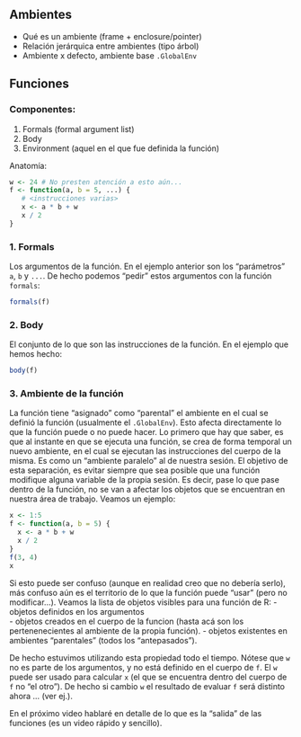 
Ambientes
---------

* Qué es un ambiente (frame + enclosure/pointer)  
* Relación jerárquica entre ambientes (tipo árbol)  
* Ambiente x defecto, ambiente base `.GlobalEnv`  

Funciones
---------

### Componentes:

1. Formals (formal argument list)
2. Body
3. Environment (aquel en el que fue definida la función)

Anatomía:

```r
w <- 24 # No presten atención a esto aún...
f <- function(a, b = 5, ...) {
   # <instrucciones varias>
   x <- a * b + w
   x / 2
}
```
### 1. Formals

Los argumentos de la función. En el ejemplo anterior son los "parámetros" `a`, `b` y `...`. De hecho podemos "pedir" estos argumentos con la función `formals`:

```r
formals(f)
```

### 2. Body

El conjunto de lo que son las instrucciones de la función. En el ejemplo que hemos hecho:

```r
body(f)
```

### 3. Ambiente de la función

La función tiene "asignado" como "parental" el ambiente en el cual se definió la función (usualmente el `.GlobalEnv`). Esto afecta directamente lo que la función puede o no puede hacer. Lo primero que hay que saber, es que al instante en que se ejecuta una función, se crea de forma temporal un nuevo ambiente, en el cual se ejecutan las instrucciones del cuerpo de la misma. Es como un "ambiente paralelo" al de nuestra sesión. El objetivo de esta separación, es evitar siempre que sea posible que una función modifique alguna variable de la propia sesión. Es decir, pase lo que pase dentro de la función, no se van a afectar los objetos que se encuentran en nuestra área de trabajo.
Veamos un ejemplo:

```r
x <- 1:5
f <- function(a, b = 5) {
  x <- a * b + w
  x / 2
}
f(3, 4)
x
```

Si esto puede ser confuso (aunque en realidad creo que no debería serlo), más confuso aún es el territorio de lo que la función puede "usar" (pero no modificar...). Veamos la lista de objetos visibles para una función de R:
  - objetos definidos en los argumentos  
  - objetos creados en el cuerpo de la funcion (hasta acá son los pertenenecientes al ambiente de la propia función).
  - objetos existentes en ambientes "parentales" (todos los "antepasados").

De hecho estuvimos utilizando esta propiedad todo el tiempo. Nótese que `w` no es parte de los argumentos, y no está definido en el cuerpo de `f`. El `w` puede ser usado para calcular `x` (el que se encuentra dentro del cuerpo de `f` no "el otro"). De hecho si cambio `w` el resultado de evaluar `f` será distinto ahora ... (ver ej.).


En el próximo video hablaré en detalle de lo que es la "salida" de las funciones (es un video rápido y sencillo).

